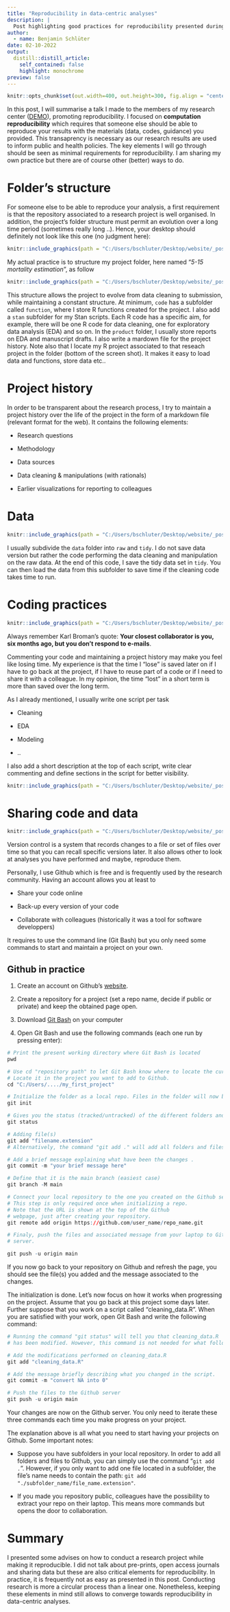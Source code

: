 ```yaml
---
title: "Reproducibility in data-centric analyses"
description: |
  Post highlighting good practices for reproducibility presented during the DEMO council.
author:
  - name: Benjamin Schlüter
date: 02-10-2022
output:
  distill::distill_article:
    self_contained: false
    highlight: monochrome
preview: false
---
```


```r
knitr::opts_chunk$set(out.width=400, out.height=300, fig.align = "center")
```


In this post, I will summarise a talk I made to the members of my research center ([DEMO](https://uclouvain.be/en/research-institutes/iacchos/demo)), promoting reproducibility. I focused on **computation reproducibility** which requires that someone else should be able to reproduce your results with the materials (data, codes, guidance) you provided. This transaprency is necessary as our research results are used to inform public and health policies. The key elements I will go through should be seen as minimal requirements for reproducibility. I am sharing my own practice but there are of course other (better) ways to do.


# Folder's structure

For someone else to be able to reproduce your analysis, a first requirement is that the repository associated to a research project is well organised. In addition, the project's folder structure must permit an evolution over a long time period (sometimes really long ..). Hence, your desktop should definitely not look like this one (no judgment here):


```r
knitr::include_graphics(path = "C:/Users/bschluter/Desktop/website/_posts/2022-03-02-reproducibility-in-data-centric-analysis/messy_files.jpg")
```

My actual practice is to structure my project folder, here named "*5-15 mortality estimation*", as follow

```r
knitr::include_graphics(path = "C:/Users/bschluter/Desktop/website/_posts/2022-03-02-reproducibility-in-data-centric-analysis/clean_files.png")
```

This structure allows the project to evolve from data cleaning to submission, while maintaining a constant structure. At minimum, `code` has a subfolder called `function`, where I store R functions created for the project. I also add a `stan` subfolder for my Stan scripts. Each R code has a specific aim, for example, there will be one R code for data cleaning, one for exploratory data analysis (EDA) and so on. In the `product` folder, I usually store reports on EDA and manuscript drafts. I also write a mardown file for the project history. Note also that I locate my R project associated to that reseach project in the folder (bottom of the screen shot). It makes it easy to load data and functions, store data etc..


# Project history

In order to be transparent about the research process, I try to maintain a project history over the life of the project in the form of a markdown file (relevant format for the web). It contains the following elements:

* Research questions

* Methodology

* Data sources

* Data cleaning & manipulations (with rationals)

* Earlier visualizations for reporting to colleagues


# Data

```r
knitr::include_graphics(path = "C:/Users/bschluter/Desktop/website/_posts/2022-03-02-reproducibility-in-data-centric-analysis/data.png")
```


I usually subdivide the `data` folder into `raw` and `tidy`. I do not save data version but rather the code performing the data cleaning and manipulation on the raw data. At the end of this code, I save the tidy data set in `tidy`. You can then load the data from this subfolder to save time if the cleaning code takes time to run.



# Coding practices

```r
knitr::include_graphics(path = "C:/Users/bschluter/Desktop/website/_posts/2022-03-02-reproducibility-in-data-centric-analysis/messy_code.png")
```

Always remember Karl Broman's quote: **Your closest collaborator is you, six months ago, but you don't respond to e-mails**. 

Commenting your code and maintaining a project history may make you feel like losing time. My experience is that the time I "lose" is saved later on if I have to go back at the project, if I have to reuse part of a code or if I need to share it with a colleague. In my opinion, the time "lost" in a short term is more than saved over the long term.

As I already mentioned, I usually write one script per task 

* Cleaning

* EDA

* Modeling

* ..

I also add a short description at the top of each script, write clear commenting and define sections in the script for better visibility. 

```r
knitr::include_graphics(path = "C:/Users/bschluter/Desktop/website/_posts/2022-03-02-reproducibility-in-data-centric-analysis/coding.png")
```
   



# Sharing code and data


```r
knitr::include_graphics(path = "C:/Users/bschluter/Desktop/website/_posts/2022-03-02-reproducibility-in-data-centric-analysis/vcs.png")
```
 

Version control is a system that records changes to a file or set of files over time so that you can recall specific versions later. It also allows other to look at analyses you have performed and maybe, reproduce them.

Personally, I use Github which is free and is frequently used by the research community. Having an account allows you at least to

* Share your code online

* Back-up every version of your code

* Collaborate with colleagues (historically it was a tool for software developpers)

It requires to use the command line (Git Bash) but you only need some commands to start and maintain a project on your own.


## Github in practice

1) Create an account on Github's [website](https://github.com/).

2) Create a repository for a project (set a repo name, decide if public or private) and keep the obtained page open.

3) Download [Git Bash](https://git-scm.com/downloads) on your computer

4) Open Git Bash and use the following commands (each one run by pressing enter):

```r
# Print the present working directory where Git Bash is located
pwd 

# Use cd "repository path" to let Git Bash know where to locate the current directory.
# Locate it in the project you want to add to Github.  
cd "C:/Users/..../my_first_project"

# Initialize the folder as a local repo. Files in the folder will now be tracked.
git init	

# Gives you the status (tracked/untracked) of the different folders and files present.
git status

# Adding file(s)
git add "filename.extension"		
# Alternatively, the command "git add ." will add all folders and files present in the repo.

# Add a brief message explaining what have been the changes .
git commit -m "your brief message here"

# Define that it is the main branch (easiest case)
git branch -M main

# Connect your local repository to the one you created on the Github server.
# This step is only required once when initializing a repo.
# Note that the URL is shown at the top of the Github 
# webpage, just after creating your repository.
git remote add origin https://github.com/user_name/repo_name.git

# Finaly, push the files and associated message from your laptop to Github
# server.

git push -u origin main

```


If you now go back to your repository on Github and refresh the page, you should see the file(s) you added and the message associated to the changes. 

The initialization is done. Let's now focus on how it works when progressing on the project. Assume that you go back at this project some days later. Further suppose that you work on a script called "cleaning_data.R". When you are satisfied with your work, open Git Bash and write the following command:

```r
# Running the command "git status" will tell you that cleaning_data.R
# has been modified. However, this command is not needed for what follows.

# Add the modifications performed on cleaning_data.R
git add "cleaning_data.R"

# Add the message briefly describing what you changed in the script.
git commit -m "convert NA into 0"

# Push the files to the Github server
git push -u origin main
```

Your changes are now on the Github server. You only need to iterate these three commands each time you make progress on your project.

The explanation above is all what you need to start having your projects on Github. Some important notes: 

* Suppose you have subfolders in your local repository. In order to add all folders and files to Github, you can simply use the command "`git add .`". However, if you only want to add one file located in a subfolder, the file's name needs to contain the path: `git add "./subfolder_name/file_name.extension"`.

* If you made you repository public, colleagues have the possibility to extract your repo on their laptop. This means more commands but opens the door to collaboration. 


# Summary

I presented some advises on how to conduct a research project while making it reproducible. I did not talk about pre-prints, open access journals and sharing data but these are also critical elements for reproducibility. In practice, it is frequently not as easy as presented in this post. Conducting research is more a circular process than a linear one. Nonetheless, keeping these elements in mind still allows to converge towards reproducibility in data-centric analyses. 
